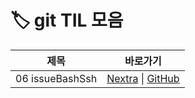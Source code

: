 
# 🏷️ git TIL 모음

<LabelIcons />

| 제목 | 바로가기 |
|------|----------|
| 06 issueBashSsh | [Nextra](/til/til-2025/til-07/06-issueBashSsh) \| [GitHub](https://github.com/MinHyeok-lee1/TIL/blob/main/2025/07/06-issueBashSsh.md) |
